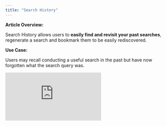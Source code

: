 ```yaml
---
title: "Search History"
---
```


**Article Overview:**

Search History allows users to **easily find and revisit your past searches**, regenerate a search and bookmark them to be easily rediscovered.

**Use Case:**

Users may recall conducting a useful search in the past but have now forgotten what the search query was.

<iframe src="https://www.loom.com/embed/34c902ec88b94024af466fddad683ead" title="Loom video player" frameborder="0" className="w-full aspect-video rounded-xl" allow="accelerometer; autoplay; clipboard-write; encrypted-media; gyroscope; picture-in-picture; web-share" allowfullscreen />

\
**Step-by-Step Instructions:**

1. Select the menu bar (top right)
   - Click on **Search History** from the options
2. Analyze search history results
   - View past searches and when they were conducted
3. Select to view summary of results and initiate other actions
   - Click into results to view summary from the last time the search was conducted
   - **Regenerate** an updated search to receive up to date results
   - **Bookmark**search to easily rediscover

**Pro Tip:**

- Selecting the date range button will allow you to populate past searches within the select date range


- Using the date range selector (top of page) will allow you to regenerate search within your selected timeframe
- View your bookmarked searches by selecting